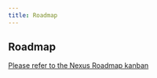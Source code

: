 ```yaml
---
title: Roadmap
---
```


## Roadmap

[Please refer to the Nexus Roadmap kanban](https://github.com/orgs/graphql-nexus/projects/1)
